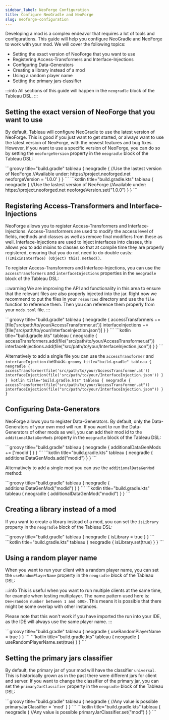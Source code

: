 ```yaml
---
sidebar_label: NeoForge Configuration
title: Configure NeoGradle and NeoForge
slug: neoforge-configuration
---
```



Developing a mod is a complex endeavor that requires a lot of tools and configurations. This guide will help you configure NeoGradle and NeoForge to work with your mod.
We will cover the following topics:
- Setting the exact version of NeoForge that you want to use
- Registering Access-Transformers and Interface-Injections
- Configuring Data-Generators
- Creating a library instead of a mod
- Using a random player name
- Setting the primary jars classifier

:::info
All sections of this guide will happen in the `neogradle` block of the Tableau DSL.
:::

## Setting the exact version of NeoForge that you want to use
By default, Tableau will configure NeoGradle to use the latest version of NeoForge.
This is good if you just want to get started, or always want to use the latest version of NeoForge, with the newest features and bug fixes.
However, if you want to use a specific version of NeoForge, you can do so by setting the `neoforgeVersion` property in the `neogradle` block of the Tableau DSL:

<Tabs groupId="gradle-code">
<TabItem value="groovy" label="Groovy">
```groovy title="build.gradle"
tableau {
    neogradle {
        //Use the lastest version of NeoForge
        //Available under: https://project.neoforged.net
        neoforgeVersion = '1.0.0'
    }
}
```
</TabItem>
<TabItem value="kotlin" label="Kotlin">
```kotlin title="build.gradle.kts"
tableau {
    neogradle {
        //Use the lastest version of NeoForge
        //Available under: https://project.neoforged.net
        neoforgeVersion.set("1.0.0")
    }
}
```
</TabItem>
</Tabs>

## Registering Access-Transformers and Interface-Injections
NeoForge allows you to register Access-Transformers and Interface-Injections.
Access-Transformers are used to modify the access level of fields, methods and classes as well as remove final modifiers from these as well.
Interface-Injections are used to inject interfaces into classes, this allows you to add mixins to classes so that at compile time they are properly registered,
ensuring that you do not need to do double casts: `((IMixinInterface) (Object) this).method()`.

To register Access-Transformers and Interface-Injections, you can use the `accessTransformers` and `interfaceInjections` properties in the `neogradle` block of the Tableau DSL:

:::warning
We are improving the API and functionality in this area to ensure that the relevant files are also properly injected into the jar.
Right now we recommend to put the files in your `resources` directory and use the `file` function to reference them.
Then you can reference them properly from your `mods.toml` file.
:::

<Tabs groupId="gradle-code">
<TabItem value="groovy" label="Groovy">
```groovy title="build.gradle"
tableau {
    neogradle {
        accessTransformers += [file('src/path/to/your/AccessTransformer.at')]
        interfaceInjections += [file('src/path/to/your/InterfaceInjection.json')]
    }
}
```
</TabItem>
<TabItem value="kotlin" label="Kotlin">
```kotlin title="build.gradle.kts"
tableau {
    neogradle {
        accessTransformers.add(file("src/path/to/your/AccessTransformer.at"))
        interfaceInjections.add(file("src/path/to/your/InterfaceInjection.json"))
    }
}
```
</TabItem>
</Tabs>

Alternatively to add a single file you can use the `accessTransformer` and `interfaceInjection` methods:
<Tabs groupId="gradle-code">
    <TabItem value="groovy" label="Groovy">
    ```groovy title="build.gradle"
    tableau {
        neogradle {
            accessTransformer(file('src/path/to/your/AccessTransformer.at'))
            interfaceInjection(file('src/path/to/your/InterfaceInjection.json'))
        }
    }
    ```
    </TabItem>
    <TabItem value="kotlin" label="Kotlin">
    ```kotlin title="build.gradle.kts"
    tableau {
        neogradle {
            accessTransformer(file("src/path/to/your/AccessTransformer.at"))
            interfaceInjection(file("src/path/to/your/InterfaceInjection.json"))
        }
    }
    ```
    </TabItem>
</Tabs>

## Configuring Data-Generators
NeoForge allows you to register Data-Generators.
By default, only the Data-Generators of your own mod will run.
If you want to run the Data-Generators of other mods as well, you can add their mod id to the `additionalDataGenMods` property in the `neogradle` block of the Tableau DSL:

<Tabs groupId="gradle-code">
<TabItem value="groovy" label="Groovy">
```groovy title="build.gradle"
tableau {
    neogradle {
        additionalDataGenMods += ['modid']
    }
}
```
</TabItem>
<TabItem value="kotlin" label="Kotlin">
```kotlin title="build.gradle.kts"
tableau {
    neogradle {
        additionalDataGenMods.add("modid")
    }
}
```
</TabItem>
</Tabs>

Alternatively to add a single mod you can use the `additionalDataGenMod` method:

<Tabs groupId="gradle-code">
    <TabItem value="groovy" label="Groovy">
    ```groovy title="build.gradle"
    tableau {
        neogradle {
            additionalDataGenMod("modid")
        }
    }
    ```
    </TabItem>
    <TabItem value="kotlin" label="Kotlin">
    ```kotlin title="build.gradle.kts"
    tableau {
        neogradle {
            additionalDataGenMod("modid")
        }
    }
    ```
    </TabItem>
</Tabs>

## Creating a library instead of a mod
If you want to create a library instead of a mod, you can set the `isLibrary` property in the `neogradle` block of the Tableau DSL:

<Tabs groupId="gradle-code">
<TabItem value="groovy" label="Groovy">
```groovy title="build.gradle"
tableau {
    neogradle {
        isLibrary = true
    }
}
```
</TabItem>
<TabItem value="kotlin" label="Kotlin">
```kotlin title="build.gradle.kts"
tableau {
    neogradle {
        isLibrary.set(true)
    }
}
```
</TabItem>
</Tabs>

## Using a random player name
When you want to run your client with a random player name, you can set the `useRandomPlayerName` property in the `neogradle` block of the Tableau DSL:

:::info
This is useful when you want to run multiple clients at the same time, for example when testing multiplayer.
The name pattern used here is: `Dev<random number between 1 and 600>`.
This means it is possible that there might be some overlap with other instances.

Please note that this won't work if you have imported the run into your IDE, as the IDE will always use the same player name.
:::

<Tabs groupId="gradle-code">
<TabItem value="groovy" label="Groovy">
```groovy title="build.gradle"
tableau {
    neogradle {
        useRandomPlayerName = true
    }
}
```
</TabItem>
<TabItem value="kotlin" label="Kotlin">
```kotlin title="build.gradle.kts"
tableau {
    neogradle {
        useRandomPlayerName.set(true)
    }
}
```
</TabItem>
</Tabs>

## Setting the primary jars classifier
By default, the primary jar of your mod will have the classifier `universal`.
This is historically grown as in the past there were different jars for client and server.
If you want to change the classifier of the primary jar, you can set the `primaryJarClassifier` property in the `neogradle` block of the Tableau DSL:

<Tabs groupId="gradle-code">
<TabItem value="groovy" label="Groovy">
```groovy title="build.gradle"
tableau {
    neogradle {
        //Any value is possible
        primaryJarClassifier = 'mod'
    }
}
```
</TabItem>
<TabItem value="kotlin" label="Kotlin">
```kotlin title="build.gradle.kts"
tableau {
    neogradle {
        //Any value is possible
        primaryJarClassifier.set("mod")
    }
}
```
</TabItem>
</Tabs>
